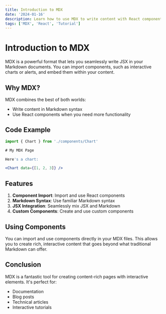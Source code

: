 ```yaml
---
title: Introduction to MDX
date: '2024-01-16'
description: Learn how to use MDX to write content with React components
tags: ['MDX', 'React', 'Tutorial']
---
```


# Introduction to MDX

MDX is a powerful format that lets you seamlessly write JSX in your Markdown documents. You can import components, such as interactive charts or alerts, and embed them within your content.

## Why MDX?

MDX combines the best of both worlds:
- Write content in Markdown syntax
- Use React components when you need more functionality

## Code Example

```jsx
import { Chart } from './components/Chart'

# My MDX Page

Here's a chart:

<Chart data={[1, 2, 3]} />
```

## Features

1. **Component Import**: Import and use React components
2. **Markdown Syntax**: Use familiar Markdown syntax
3. **JSX Integration**: Seamlessly mix JSX and Markdown
4. **Custom Components**: Create and use custom components

## Using Components

You can import and use components directly in your MDX files. This allows you to create rich, interactive content that goes beyond what traditional Markdown can offer.

## Conclusion

MDX is a fantastic tool for creating content-rich pages with interactive elements. It's perfect for:
- Documentation
- Blog posts
- Technical articles
- Interactive tutorials
